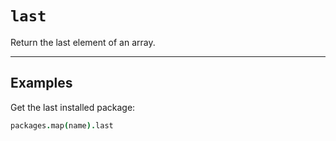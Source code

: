 # `last`

Return the last element of an array.

---

## Examples

Get the last installed package:
```coffee
packages.map(name).last
```
